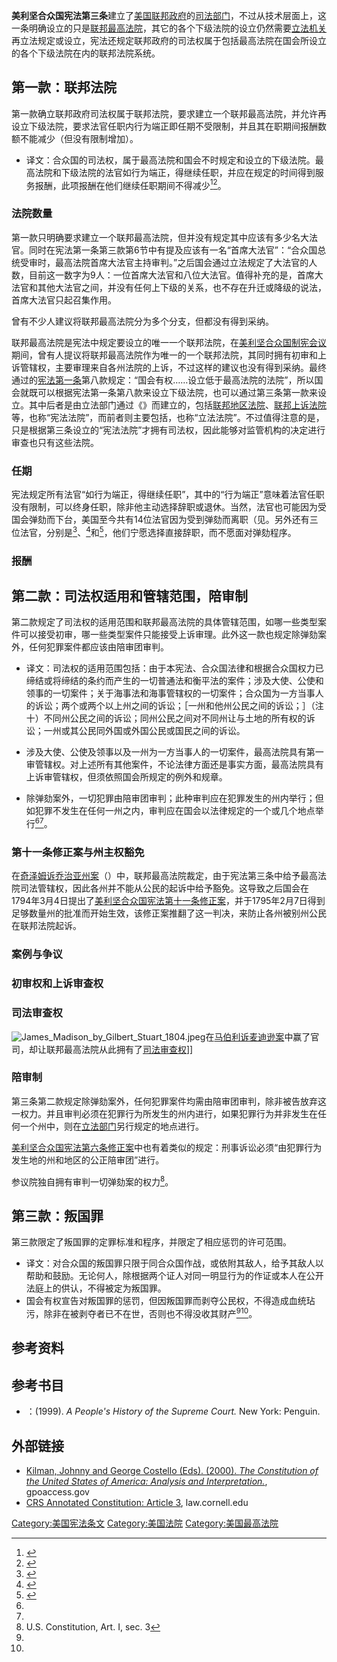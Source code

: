 {{wikisource|Constitution of the United States of America#Article III|Article Three of the United States Constitution}}
{{US Constitution article series}}
'''美利坚合众国宪法第三条'''建立了[[美国联邦政府|美国联邦政府]]的[[司法部门|司法部门]]，不过从技术层面上，这一条明确设立的只是[[联邦最高法院|联邦最高法院]]，其它的各个下级法院的设立仍然需要[[联邦国会|立法机关]]再立法规定或设立，宪法还规定联邦政府的司法权属于包括最高法院在国会所设立的各个下级法院在内的联邦法院系统。

=={{anchor|Section 1}}第一款：联邦法院==
第一款确立联邦政府司法权属于联邦法院，要求建立一个联邦最高法院，并允许再设立下级法院，要求法官任职内行为端正即任期不受限制，并且其在职期间报酬数额不能减少（但没有限制增加）。

{{quote|The judicial Power of the United States, shall be vested in one supreme Court, and in such inferior Courts as the Congress may from time to time ordain and establish. The Judges, both of the supreme and inferior Courts, shall hold their Offices during good Behavior, and shall, at stated Times, receive for their Services a Compensation which shall not be diminished during their Continuance in Office.}}
*译文：合众国的司法权，属于最高法院和国会不时规定和设立的下级法院。最高法院和下级法院的法官如行为端正，得继续任职，并应在规定的时间得到服务报酬，此项报酬在他们继续任职期间不得减少<ref name=USC25>{{cite book |title=美国宪政历程：影响美国的25个司法大案 |author1=任东来 |author2=陈伟 |author3=白雪峰 |author4=Charles J. McClain |author5=Laurene Wu McClain |publisher=中国法制出版社 |isbn=7-80182-138-6 |pages=567-568|date=2004年1月}}</ref><ref name=Li1999>{{cite book |author=李道揆 |title=美国政府和政治（下册） |publisher=商务印书馆 |year=1999 |pages=775-799}}</ref>。

===法院数量===
{{see also|美国首席大法官}}
第一款只明确要求建立一个联邦最高法院，但并没有规定其中应该有多少名大法官。同时在宪法第一条第三款第6节中有提及应该有一名“首席大法官”：“合众国总统受审时，最高法院首席大法官主持审判。”之后国会通过立法规定了大法官的人数，目前这一数字为9人：一位首席大法官和八位大法官。值得补充的是，首席大法官和其他大法官之间，并没有任何上下级的关系，也不存在升迁或降级的说法，首席大法官只起召集作用。

曾有不少人建议将联邦最高法院分为多个分支，但都没有得到采纳。

联邦最高法院是宪法中规定要设立的唯一一个联邦法院，在[[美利坚合众国制宪会议|美利坚合众国制宪会议]]期间，曾有人提议将联邦最高法院作为唯一的一个联邦法院，其同时拥有初审和上诉管辖权，主要审理来自各州法院的上诉，不过这样的建议也没有得到采纳。最终通过的[[美利坚合众国宪法第一条|宪法第一条]]第八款规定：“国会有权……设立低于最高法院的法院”，所以国会就既可以根据宪法第一条第八款来设立下级法院，也可以通过第三条第一款来设立。其中后者是由立法部门通过《{{link-en|1789年司法条例|Judiciary Act of 1789}}》而建立的，包括[[联邦地区法院|联邦地区法院]]、[[联邦上诉法院|联邦上诉法院]]等，也称“宪法法院”，而前者则主要包括{{link-en|联邦税收法院|United States Tax Court}}，也称“立法法院”。不过值得注意的是，只是根据第三条设立的“宪法法院”才拥有司法权，因此能够对监管机构的决定进行审查也只有这些法院。

===任期===
宪法规定所有法官“如行为端正，得继续任职”，其中的“行为端正”意味着法官任职没有限制，可以终身任职，除非他主动选择辞职或退休。当然，法官也可能因为受国会弹劾而下台，美国至今共有14位法官因为受到弹劾而离职（见{{link-en|美利坚合众国弹劾|Impeachment in the United_States}}。另外还有三位法官，分别是{{link-en|马克·W·德拉海|Mark W. Delahay}}<ref name=delahay>{{cite web| title = Judges of the United States Courts - Delahay, Mark W.| publisher = ''Federal Judicial Center''| date = n.d.| url = http://www.fjc.gov/servlet/tGetInfo?jid=598}}</ref>、{{link-en|乔治·W·英格里希|George W. English}}<ref name=english>{{cite web|author = staff| title = Judges of the United States Courts - English, George Washington| publisher = ''Federal Judicial Center''| date = n.d.| url = http://www.fjc.gov/servlet/tGetInfo?jid=709}}</ref>和{{link-en|塞缪尔·B·肯特|Samuel B. Kent}}<ref name=kent>{{cite web| title = Judges of the United States Courts - Kent, Samuel B.| publisher = ''Federal Judicial Center''| date = n.d.| url = http://www.fjc.gov/servlet/tGetInfo?jid=1261}}</ref>，他们宁愿选择直接辞职，而不愿面对弹劾程序。

===报酬===

=={{anchor|Section 2}}第二款：司法权适用和管辖范围，陪审制==
第二款规定了司法权的适用范围和联邦最高法院的具体管辖范围，如哪一些类型案件可以接受初审，哪一些类型案件只能接受上诉审理。此外这一款也规定除弹劾案外，任何犯罪案件都应该由陪审团审判。

{{quote|The judicial Power shall extend to all Cases, in Law and Equity, arising under this Constitution, the Laws of the United States, and Treaties made, or which shall be made, under their Authority;—to all Cases affecting Ambassadors, other public Ministers and Consuls;—to all Cases of admiralty and maritime Jurisdiction;—to Controversies to which the United States shall be a Party;—to Controversies between two or more States;—between a State and Citizens of another State;—between Citizens of different States;—between Citizens of the same State claiming Lands under Grants of different States, and between a State, or the Citizens thereof, and foreign States, Citizens or Subjects.

In all Cases affecting Ambassadors, other public Ministers and Consuls, and those in which a State shall be Party, the supreme Court shall have original Jurisdiction. In all the other Cases before mentioned, the supreme Court shall have appellate Jurisdiction, both as to Law and Fact, with such Exceptions, and under such Regulations as the Congress shall make.

Trial of all Crimes, except in Cases of Impeachment, shall be by Jury; and such Trial shall be held in the State where the said Crimes shall have been committed; but when not committed within any State, the Trial shall be at such Place or Places as the Congress may by Law have directed.}}

*译文：司法权的适用范围包括：由于本宪法、合众国法律和根据合众国权力已缔结或将缔结的条约而产生的一切普通法和衡平法的案件；涉及大使、公使和领事的一切案件；关于海事法和海事管辖权的一切案件；合众国为一方当事人的诉讼；两个或两个以上州之间的诉讼；［一州和他州公民之间的诉讼；］（注十）不同州公民之间的诉讼；同州公民之间对不同州让与土地的所有权的诉讼；一州或其公民同外国或外国公民或国民之间的诉讼。

*涉及大使、公使及领事以及一州为一方当事人的一切案件，最高法院具有第一审管辖权。对上述所有其他案件，不论法律方面还是事实方面，最高法院具有上诉审管辖权，但须依照国会所规定的例外和规章。

*除弹劾案外，一切犯罪由陪审团审判；此种审判应在犯罪发生的州内举行；但如犯罪不发生在任何一州之内，审判应在国会以法律规定的一个或几个地点举行<ref name=USC25 /><ref name=Li1999 />。

===第十一条修正案与州主权豁免===
{{Main|美利坚合众国宪法第十一条修正案|主权豁免}}
在[[奇泽姆诉乔治亚州案|奇泽姆诉乔治亚州案]]（{{ussc|2|419|1793|2|Dallas}}）中，联邦最高法院裁定，由于宪法第三条中给予最高法院司法管辖权，因此各州并不能从公民的起诉中给予豁免。这导致之后国会在1794年3月4日提出了[[美利坚合众国宪法第十一条修正案|美利坚合众国宪法第十一条修正案]]，并于1795年2月7日得到足够数量州的批准而开始生效，该修正案推翻了这一判决，来防止各州被别州公民在联邦法院起诉。

===案例与争议===

===初审权和上诉审查权===

===司法审查权===
{{Main|司法审查|美国司法审查}}

[[Image:James_Madison_by_Gilbert_Stuart_1804.jpeg|right]]在[[马伯利诉麦迪逊案|马伯利诉麦迪逊案]]中赢了官司，却让联邦最高法院从此拥有了[[司法审查权|司法审查权]]]]

===陪审制===
{{main|陪审制}}
第三条第二款规定除弹劾案外，任何犯罪案件均需由陪审团审判，除非被告放弃这一权力。并且审判必须在犯罪行为所发生的州内进行，如果犯罪行为并非发生在任何一个州中，则在[[美国国会|立法部门]]另行规定的地点进行。

[[美利坚合众国宪法第六条修正案|美利坚合众国宪法第六条修正案]]中也有着类似的规定：刑事诉讼必须“由犯罪行为发生地的州和地区的公正陪审团”进行。

参议院独自拥有审判一切弹劾案的权力<ref>U.S. Constitution, Art. I, sec. 3</ref>。

=={{anchor|Section 3}}第三款：叛国罪==
第三款限定了叛国罪的定罪标准和程序，并限定了相应惩罚的许可范围。
{{quote|Treason against the United States, shall consist only in levying War against them, or in adhering to their Enemies, giving them Aid and Comfort. No Person shall be convicted of Treason unless on the Testimony of two Witnesses to the same overt Act, or on Confession in open Court.

The Congress shall have Power<!--Do not change this to "have the power"; "have power" is taken from the actual text of the Constitution--> to declare the Punishment of Treason, but no Attainder of Treason shall work Corruption of Blood, or Forfeiture except during the Life of the Person attainted.}}
*译文：对合众国的叛国罪只限于同合众国作战，或依附其敌人，给予其敌人以帮助和鼓励。无论何人，除根据两个证人对同一明显行为的作证或本人在公开法庭上的供认，不得被定为叛国罪。
*国会有权宣告对叛国罪的惩罚，但因叛国罪而剥夺公民权，不得造成血统玷污，除非在被剥夺者已不在世，否则也不得没收其财产<ref name=USC25 /><ref name=Li1999 />。

== 参考资料 ==
{{reflist}}

==参考书目==
*{{link-en|彼得·艾恩斯|Peter Irons}}：(1999). ''A People's History of the Supreme Court.'' New York: Penguin.

== 外部链接 ==
*[https://web.archive.org/web/20081211012558/http://www.gpoaccess.gov/constitution/browse.html Kilman, Johnny and George Costello (Eds). (2000). ''The Constitution of the United States of America: Analysis and Interpretation.''], gpoaccess.gov
*[http://www.law.cornell.edu/anncon/html/art3toc_user.html CRS Annotated Constitution: Article 3], law.cornell.edu

{{美国宪法}}

[[Category:美国宪法条文|Category:美国宪法条文]]
[[Category:美国法院|Category:美国法院]]
[[Category:美国最高法院|Category:美国最高法院]]